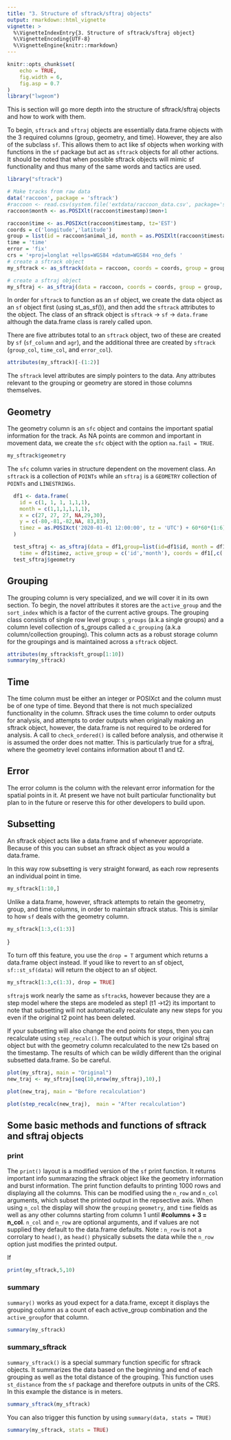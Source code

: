 ```yaml
---
title: "3. Structure of sftrack/sftraj objects"
output: rmarkdown::html_vignette
vignette: >
  %\VignetteIndexEntry{3. Structure of sftrack/sftraj object}
  %\VignetteEncoding{UTF-8}
  %\VignetteEngine{knitr::rmarkdown}
---
```


```r
knitr::opts_chunk$set(
    echo = TRUE,
    fig.width = 6,
    fig.asp = 0.7
)
library("lwgeom")

```

This is section will go more depth into the structure of sftrack/sftraj objects and how to work with them.

To begin, `sftrack` and `sftraj` objects are essentially data.frame objects with the 3 required columns (group, geometry, and time). However, they are also of the subclass `sf`. This allows them to act like sf objects when working with functions in the `sf` package but act as `sftrack` objects for all other actions. It should be noted that when possible sftrack objects will mimic sf functionality and thus many of the same words and tactics are used.

```r
library("sftrack")

# Make tracks from raw data
data('raccoon', package = 'sftrack')
#raccoon <- read.csv(system.file('extdata/raccoon_data.csv', package='sftrack'))
raccoon$month <- as.POSIXlt(raccoon$timestamp)$mon+1

raccoon$time <- as.POSIXct(raccoon$timestamp, tz='EST')
coords = c('longitude','latitude')
group = list(id = raccoon$animal_id, month = as.POSIXlt(raccoon$timestamp)$mon+1)
time = 'time'
error = 'fix'
crs = '+proj=longlat +ellps=WGS84 +datum=WGS84 +no_defs '
# create a sftrack object
my_sftrack <- as_sftrack(data = raccoon, coords = coords, group = group, time = time, error = error, crs = crs)

# create a sftraj object
my_sftraj <- as_sftraj(data = raccoon, coords = coords, group = group, time = time, error = error, crs = crs)

```

In order for `sftrack` to function as an `sf` object, we create the data object as an `sf` object first (using st_as_sf()), and then add the `sftrack` attributes to the object. The class of an sftrack object is `sftrack` -> `sf` -> `data.frame` although the data.frame class is rarely called upon.

There are five attributes total to an `sftrack` object, two of these are created by `sf` (`sf_column` and `agr`), and the additional three are created by `sftrack` (`group_col`, `time_col`, and `error_col`).

```r
attributes(my_sftrack)[-(1:2)]
```

The `sftrack` level attributes are simply pointers to the data. Any attributes relevant to the grouping or geometry are stored in those columns themselves. 

## Geometry

The geometry column is an `sfc` object and contains the important spatial information for the track. As NA points are common and important in movement data, we create the `sfc` object with the option `na.fail = TRUE`. 
```r
my_sftrack$geometry
```

The `sfc` column varies in structure dependent on the movement class. An `sftrack` is a collection of `POINTs` while an `sftraj` is a `GEOMETRY` collection of `POINTs` and `LINESTRINGs`. 


```r
  df1 <- data.frame(
    id = c(1, 1, 1, 1,1,1),
    month = c(1,1,1,1,1,1),
    x = c(27, 27, 27, NA,29,30),
    y = c(-80,-81,-82,NA, 83,83),
    timez = as.POSIXct('2020-01-01 12:00:00', tz = 'UTC') + 60*60*(1:6)
  )

  test_sftraj <- as_sftraj(data = df1,group=list(id=df1$id, month = df1$month),
    time = df1$timez, active_group = c('id','month'), coords = df1[,c('x','y')])
  test_sftraj$geometry
```


## Grouping

The grouping column is very specialized, and we will cover it in its own section. To begin, the novel attributes it stores are the `active_group` and the `sort_index` which is a factor of the current active groups. The grouping class consists of single row level group: `s_groups` (a.k.a single groups) and a column level collection of s_groups called a `c_grouping` (a.k.a column/collection grouping). This column acts as a robust storage column for the groupings and is maintained across a `sftrack` object.

```r
attributes(my_sftrack$sft_group[1:10])
summary(my_sftrack)
```


## Time

The time column must be either an integer or POSIXct and the column must be of one type of time. Beyond that there is not much specialized functionality in the column. Sftrack uses the time column to order outputs for analysis, and attempts to order outputs when originally making an sftrack object, however, the data.frame is not required to be ordered for analysis. A call to `check_ordered()` is called before analysis, and otherwise it is assumed the order does not matter. This is particularly true for a sftraj, where the geometry level contains information about t1 and t2. 


## Error

The error column is the column with the relevant error information for the spatial points in it. At present we have not built particular functionality but plan to in the future or reserve this for other developers to build upon.


## Subsetting

An sftrack object acts like a data.frame and sf whenever appropriate. Because of this you can subset an sftrack object as you would a data.frame. 

In this way row subsetting is very straight forward, as each row represents an individual point in time.

```r

my_sftrack[1:10,]
```

Unlike a data.frame, however, sftrack attempts to retain the geometry, group, and time columns, in order to maintain sftrack status. This is similar to how `sf` deals with the geometry column.

```r

my_sftrack[1:3,c(1:3)]
```
}

To turn off this feature, you use the `drop = T` argument which returns a data.frame object instead. If youd like to revert to an sf object, `sf::st_sf(data)` will return the object to an sf object.

```r
my_sftrack[1:3,c(1:3), drop = TRUE]
```

`sftraj`s work nearly the same as `sftrack`s, however because they are a step model where the steps are modeled as step1 (t1 ->t2) its important to note that subsetting will not automatically recalculate any new steps for you even if the original t2 point has been deleted.

If your subsetting will also change the end points for steps, then you can recalculate using `step_recalc()`. The output which is your original sftraj object but with the geometry column recalculated to the new t2s based on the timestamp. The results of which can be wildly different than the original subsetted data.frame. So be careful.

```r
plot(my_sftraj, main = "Original")
new_traj <- my_sftraj[seq(10,nrow(my_sftraj),10),]

plot(new_traj, main = "Before recalculation")

plot(step_recalc(new_traj),  main = "After recalculation")
```


## Some basic methods and functions of sftrack and sftraj objects


### print

The `print()` layout is a modified version of the `sf` print function. It returns important info summarazing the sftrack object like the geometry information and burst information. The print function defaults to printing 1000 rows and displaying all the columns. This can be modified using the `n_row` and `n_col` arguments, which subset the printed output in the repsective axis. When using `n_col` the display will show the `grouping` `geometry`, and `time` fields as well as any other columns starting from column 1 until **#columns + 3 = n_col**. `n_col` and `n_row` are optional arguments, and if values are not supplied they default to the data.frame defaults. Note : `n_row` is not a corrolary to `head()`, as `head()` physically subsets the data while the `n_row` option just modifies the printed output. 

If

```r

print(my_sftrack,5,10)
```


### summary

`summary()` works as youd expect for a data.frame, except it displays the grouping column as a count of each active_group combination and the `active_group `for that column.  
```r
summary(my_sftrack)
```


### summary_sftrack

`summary_sftrack()` is a special summary function specific for sftrack objects. It summarizes the data based on the beginning and end of each grouping as well as the total distance of the grouping. This function uses `st_distance` from the `sf` package and therefore outputs in units of the CRS. In this example the distance is in meters.

```r
summary_sftrack(my_sftrack)

```

You can also trigger this function by using `summary(data, stats = TRUE)`

```r
summary(my_sftrack, stats = TRUE)
```
